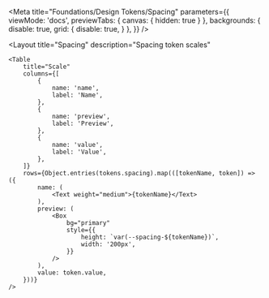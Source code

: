 
<Meta
    title="Foundations/Design Tokens/Spacing"
    parameters={{
        viewMode: 'docs',
        previewTabs: {
            canvas: { hidden: true }
        },
        backgrounds: {
            disable: true,
            grid: {
                disable: true,
            }
        },
    }}
/>

<Layout
    title="Spacing"
    description="Spacing token scales"
>
    <Table
        title="Scale"
        columns={[
            {
                name: 'name',
                label: 'Name',
            },
            {
                name: 'preview',
                label: 'Preview',
            },
            {
                name: 'value',
                label: 'Value',
            },
        ]}
        rows={Object.entries(tokens.spacing).map(([tokenName, token]) => ({
            name: (
                <Text weight="medium">{tokenName}</Text>
            ),
            preview: (
                <Box
                    bg="primary"
                    style={{
                        height: `var(--spacing-${tokenName})`,
                        width: '200px',
                    }}
                />
            ),
            value: token.value,
        }))}
    />
</Layout>
